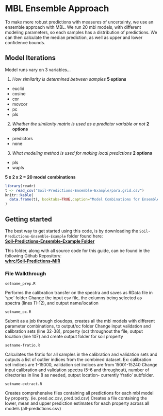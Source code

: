 # MBL Ensemble Approach
To make more robust predictions with measures of uncertainty, we use an ensemble approach with MBL. We run 20 mbl models, with different modeling parameters, so each samples has a distribution of predictions. We can then calculate the median prediction, as well as upper and lower confidence bounds.

## Model Iterations {-}
Model runs vary on 3 variables...

1. _How similarity is determined between samples_ **5 options**
- euclid
- cosine
- cor
- movcor
- pc
- pls

2. _Whether the similarity matrix is used as a predictor variable or not_ **2 options**
- predictors
- none

3. _What modeling method is used for making local predictions_ **2 options**
- pls
- wapls

**5 x 2 x 2 = 20 model combinations**

```r
library(readr)
t <- read_csv("Soil-Predictions-Ensemble-Example/para.grid.csv")
knitr::kable(
  data.frame(t), booktabs=TRUE,caption="Model Combinations for Ensemble Approach"
)
```


## Getting started {-}
The best way to get started using this code, is by downloading the `Soil-Predictions-Ensemble-Example` folder found here:    
[**Soil-Predictions-Ensemble-Example Folder**](https://github.com/whrc/Soil-Predictions-MIR/tree/master/Soil-Predictions-Example)

This folder, along with all source code for this guide, can be found in the following Github Repository:    
[**whrc/Soil-Predictions-MIR**](https://github.com/whrc/Soil-Predictions-MIR)


### File Walkthrough {-}
`setname_prep.R`

Performs the calibration transfer on the spectra and saves as RData file in ‘spc’ folder
Change the input csv file, the columns being selected as spectra (lines 11-12), and output name/location

`setname_oc.R`

Submit as a job through cloudops, creates all the mbl models with different parameter combinations, to output/oc folder
Change input validation and calibration sets (line 32-38), property (oc) throughout the file, output location (line 107) and create output folder for soil property

`setname-fratio.R`

Calculates the fratio for all samples in the calibration and validation sets and outputs a list of outlier indices from the combined dataset. Ex: calibration set indices are 1-15000, validation set indices are from 15001-15240
Change input calibration and validation spectra (5-6 and throughout), number of directories in line 8 as needed, output location- currently ‘fratio’ subfolder.

`setname-extract.R`

Creates comprehensive files containing all predictions for each mbl model by property. (ie. pred.oc.csv, pred.bd.csv)
Creates a file containing the lower, mean and upper prediction estimates for each property across all models (all-predictions.csv)

